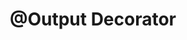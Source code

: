 ---
id: "angular_tf_med_006"
questionType: "TRUE_FALSE"
title: "@Output Decorator"
statement: "@Output is used to emit events from a child component to its parent."
difficulty: "MEDIUM"
category: "Angular"
correctAnswer: true
explanation: "@Output enables event communication from child to parent."
---